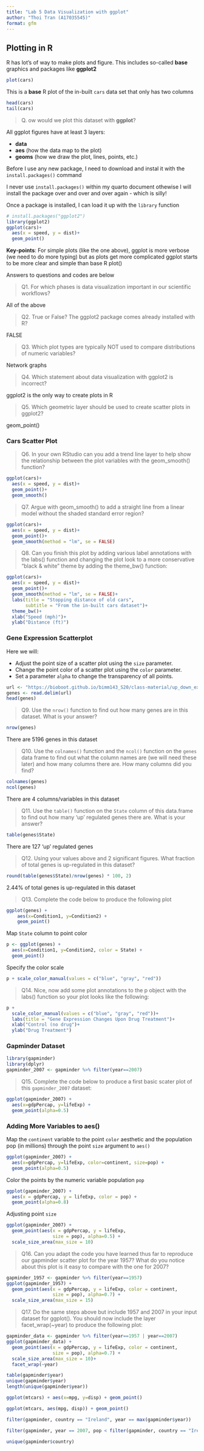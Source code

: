 ```yaml
---
title: "Lab 5 Data Visualization with ggplot"
author: "Thoi Tran (A17035545)"
format: gfm
---
```


## Plotting in R

R has lot's of way to make plots and figure. This includes so-called **base** graphics and packages like **ggplot2**

```r
plot(cars)
```

This is a **base** R plot of the in-built `cars` data set that only has two columns

```r
head(cars)
tail(cars)
```

> Q. ow would we plot this dataset with **ggplot**?

All ggplot figures have at least 3 layers:

- **data**
- **aes** (how the data map to the plot)
- **geoms** (how we draw the plot, lines, points, etc.)

Before I use any new package, I need to download and instal it with the `install.packages()` command

I never use `install.packages()` within my quarto document othewise I will install the package over and over and over again - which is silly!

Once a package is installed, I can load it up with the `library` function

```r
# install.packages("ggplot2")
library(ggplot2)
ggplot(cars)+
  aes(x = speed, y = dist)+
  geom_point()
```

**Key-points**: For simple plots (like the one above), ggplot is more verbose (we need to do more typing) but as plots get more complicated ggplot starts to be more clear and simple than base R plot()

Answers to questions and codes are below 

> Q1. For which phases is data visualization important in our scientific workflows?

All of the above 

> Q2. True or False? The ggplot2 package comes already installed with R? 

FALSE

> Q3. Which plot types are typically NOT used to compare distributions of numeric variables?

Network graphs

> Q4. Which statement about data visualization with ggplot2 is incorrect?

ggplot2 is the only way to create plots in R

> Q5. Which geometric layer should be used to create scatter plots in ggplot2? 

geom_point()

### Cars Scatter Plot

> Q6. In your own RStudio can you add a trend line layer to help show the relationship between the plot variables with the geom_smooth() function?

```r
ggplot(cars)+
  aes(x = speed, y = dist)+
  geom_point()+
  geom_smooth()
```

> Q7. Argue with geom_smooth() to add a straight line from a linear model without the shaded standard error region?

```r
ggplot(cars)+
  aes(x = speed, y = dist)+
  geom_point()+
  geom_smooth(method = "lm", se = FALSE)
```

> Q8. Can you finish this plot by adding various label annotations with the labs() function and changing the plot look to a more conservative “black & white” theme by adding the theme_bw() function:

```r
ggplot(cars)+
  aes(x = speed, y = dist)+
  geom_point()+
  geom_smooth(method = "lm", se = FALSE)+
  labs(title = "Stopping distance of old cars",
       subtitle = "From the in-built cars dataset")+
  theme_bw()+
  xlab("Speed (mph)")+
  ylab("Distance (ft)")
```

### Gene Expression Scatterplot

Here we will:

- Adjust the point size of a scatter plot using the `size` parameter.
- Change the point color of a scatter plot using the `color` parameter.
- Set a parameter `alpha` to change the transparency of all points.

```r
url <- "https://bioboot.github.io/bimm143_S20/class-material/up_down_expression.txt"
genes <- read.delim(url)
head(genes)
```

> Q9. Use the `nrow()` function to find out how many genes are in this dataset. What is your answer?

```r
nrow(genes)
```

There are 5196 genes in this dataset

> Q10. Use the `colnames()` function and the `ncol()` function on the `genes` data frame to find out what the column names are (we will need these later) and how many columns there are. How many columns did you find?

```r
colnames(genes)
ncol(genes)
```

There are 4 columns/variables in this dataset

> Q11. Use the `table()` function on the `State` column of this data.frame to find out how many ‘up’ regulated genes there are. What is your answer?

```r
table(genes$State)
```

There are 127 'up' regulated genes

> Q12. Using your values above and 2 significant figures. What fraction of total genes is up-regulated in this dataset?

```r
round(table(genes$State)/nrow(genes) * 100, 2)
```

2.44% of total genes is up-regulated in this dataset

> Q13. Complete the code below to produce the following plot

```r
ggplot(genes) + 
    aes(x=Condition1, y=Condition2) +
    geom_point()
```

Map `State` column to point color

```r
p <- ggplot(genes) + 
  aes(x=Condition1, y=Condition2, color = State) +
  geom_point()
```

Specify the color scale

```r
p + scale_color_manual(values = c("blue", "gray", "red"))
```

> Q14. Nice, now add some plot annotations to the p object with the labs() function so your plot looks like the following:

```r
p + 
  scale_color_manual(values = c("blue", "gray", "red"))+
  labs(title = "Gene Expression Changes Upon Drug Treatment")+
  xlab("Control (no drug")+
  ylab("Drug Treatment")
```

### Gapminder Dataset

```r
library(gapminder)
library(dplyr)
gapminder_2007 <- gapminder %>% filter(year==2007)
```

> Q15. Complete the code below to produce a first basic scater plot of this `gapminder_2007` dataset:

```r
ggplot(gapminder_2007) +
  aes(x=gdpPercap, y=lifeExp) +
  geom_point(alpha=0.5)
```

### Adding More Variables to aes()

Map the `continent` variable to the point `color` aesthetic and the population pop (in millions) through the point `size` argument to `aes()`

```r
ggplot(gapminder_2007) +
  aes(x=gdpPercap, y=lifeExp, color=continent, size=pop) +
  geom_point(alpha=0.5)
```

Color the points by the numeric variable population `pop`

```r
ggplot(gapminder_2007) + 
  aes(x = gdpPercap, y = lifeExp, color = pop) +
  geom_point(alpha=0.8)
```

Adjusting point `size`

```r
ggplot(gapminder_2007) + 
  geom_point(aes(x = gdpPercap, y = lifeExp,
                 size = pop), alpha=0.5) + 
  scale_size_area(max_size = 10)
```

> Q16. Can you adapt the code you have learned thus far to reproduce our gapminder scatter plot for the year 1957? What do you notice about this plot is it easy to compare with the one for 2007?

```r
gapminder_1957 <- gapminder %>% filter(year==1957)
ggplot(gapminder_1957) + 
  geom_point(aes(x = gdpPercap, y = lifeExp, color = continent,
                 size = pop), alpha=0.7) + 
  scale_size_area(max_size = 15)
```

> Q17. Do the same steps above but include 1957 and 2007 in your input dataset for ggplot(). You should now include the layer facet_wrap(~year) to produce the following plot:

```r
gapminder_data <- gapminder %>% filter(year==1957 | year==2007)
ggplot(gapminder_data) + 
  geom_point(aes(x = gdpPercap, y = lifeExp, color = continent,
                 size = pop), alpha=0.7) + 
  scale_size_area(max_size = 10)+
  facet_wrap(~year)
```

```r
table(gapminder$year)
unique(gapminder$year)
length(unique(gapminder$year))
```

```r
ggplot(mtcars) + aes(x=mpg, y=disp) + geom_point()
```

```r
ggplot(mtcars, aes(mpg, disp)) + geom_point()
```

```r
filter(gapminder, country == "Ireland", year == max(gapminder$year))
```

```r
filter(gapminder, year == 2007, pop < filter(gapminder, country == "Ireland", year == 2007)$pop)$country

```

```r
unique(gapminder$country)
```



